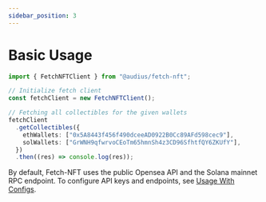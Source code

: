```yaml
---
sidebar_position: 3
---
```


# Basic Usage

```ts
import { FetchNFTClient } from "@audius/fetch-nft";

// Initialize fetch client
const fetchClient = new FetchNFTClient();

// Fetching all collectibles for the given wallets
fetchClient
  .getCollectibles({
    ethWallets: ["0x5A8443f456f490dceeAD0922B0Cc89AFd598cec9"],
    solWallets: ["GrWNH9qfwrvoCEoTm65hmnSh4z3CD96SfhtfQY6ZKUfY"],
  })
  .then((res) => console.log(res));
```

By default, Fetch-NFT uses the public Opensea API and the Solana mainnet RPC endpoint. To configure API keys and endpoints, see [Usage With Configs](./config-usage).
